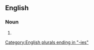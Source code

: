 ==English==

===Noun===
{{head|en|noun form}}

# {{plural of|alkalinity|lang=en}}

[[Category:English plurals ending in "-ies"]]